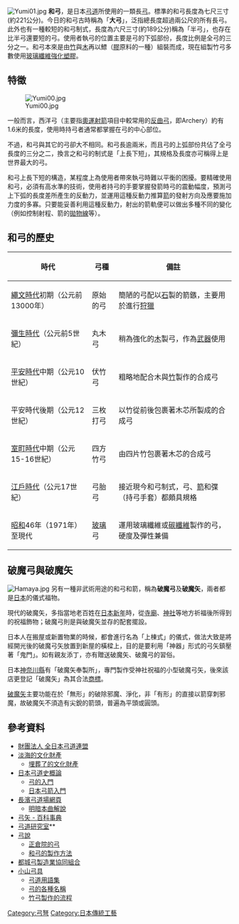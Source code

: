 {{神道}}

{{noteTA|G1=units}}
[[File:Yumi01.jpg|thumb]]
'''和弓'''，是日本[[弓道|弓道]]所使用的一類長[[弓|弓]]。標準的和弓長度為七尺三寸(約221公分)。今日的和弓古時稱為「'''大弓'''」，泛指總長度超過兩公尺的所有長弓。此外也有一種較短的和弓制式，長度為六尺三寸(約189公分)稱為「半弓」，也存在比半弓還要短的弓。使用者執弓的位置主要是弓的下弧部份，長度比例是全弓的三分之一。和弓本來是由[[竹|竹]]與[[木|木]]再以鰾（[[膠|膠]]原料的一種）組裝而成，現在組製竹弓多數使用[[玻璃纖維強化塑膠|玻璃纖維強化塑膠]]。

==特徵==
[[File:Yumi00.jpg|thumb]]

一般而言，西洋弓（主要指[[奧運|奧運]][[射箭|射箭]]項目中較常用的[[反曲弓|反曲弓]]，即Archery）約有1.6米的長度，使用時持弓者通常都掌握在弓的中心部位。

不過，和弓與其它的弓卻大不相同。和弓長逾兩米，而且弓的上弧部份共佔了全弓長度的三分之二，換言之和弓的制式是「上長下短」，其規格及長度亦可稱得上是世界最大的弓。

和弓上長下短的構造，某程度上為使用者帶來執弓時難以平衡的困擾。要精確使用和弓，必須有高水準的技術，使用者持弓的手要掌握發箭時弓的震動幅度，預測弓上下弧的長度差所產生的反動力，並運用這種反動力推算[[箭|箭]]的發射方向及應要施加力度的多寡。只要能妥善利用這種反動力，射出的箭軌便可以做出多種不同的變化（例如控制射程、箭的[[拋物線|拋物線]]等）。

==和弓的歷史==
{| class="wikitable"
!時代!! 弓種 !! 備註
|-
| [[繩文時代|繩文時代]]初期（公元前13000年） || 原始的弓 || 簡陋的弓配以[[石|石]]製的箭鏃，主要用於進行[[狩獵|狩獵]]
|-
| [[彌生時代|彌生時代]]（公元前5世紀） || 丸木弓 || 稍為強化的[[木|木]]製弓，作為[[武器|武器]]使用
|-
| [[平安時代|平安時代]]中期（公元10世紀） || 伏竹弓 || 粗略地配合木與[[竹|竹]]製作的合成弓
|-
| 平安時代後期（公元12世紀） || 三枚打弓 || 以竹從前後包裹著木芯所製成的合成弓
|-
| [[室町時代|室町時代]]中期（公元15-16世紀） || 四方竹弓 || 由四片竹包裹著木芯的合成弓
|-
| [[江戶時代|江戶時代]]（公元17世紀） || 弓胎弓 || 接近現今和弓制式，弓、[[箭|箭]]和弽（持弓手套）都頗具規格
|-
| [[昭和|昭和]]46年（1971年）至現代 || [[玻璃|玻璃]]弓 || 運用玻璃纖維或[[碳纖維|碳纖維]]製作的弓，硬度及彈性兼備
|}

==破魔弓與破魔矢==
[[File:Hamaya.jpg|thumb]]
另有一種非武術用途的和弓和箭，稱為'''破魔弓'''及'''破魔矢'''，兩者都是[[日本|日本]]的儀式福物。

現代的破魔矢，多指當地老百姓在[[日本新年|日本新年]]時，從[[寺廟|寺廟]]、[[神社|神社]]等地方祈福後所得到的祝福飾物；破魔弓則是與破魔矢並存的配套擺設。

日本人在搬屋或新置物業的時候，都會進行名為「上棟式」的儀式，做法大致是將經開光後的破魔弓矢放置到新屋的橫樑上，目的是要利用「神器」形式的弓矢鎮壓著「鬼門」。如有親友添丁，亦有贈送破魔矢、破魔弓的習俗。

日本[[神奈川縣|神奈川縣]]有「破魔矢奉製所」，專門製作受神社祝福的小型破魔弓矢，後來該店更登記「破魔矢」為其合法[[商標|商標]]。

[[破魔矢|破魔矢]]主要功能在於「無形」的破除邪魔、淨化，非「有形」的直接以箭穿刺邪魔，故破魔矢不須造有尖銳的箭頭，普遍為平頭或圓頭。

==參考資料==
{{Wiktionary|和弓}}
*[http://www.kyudo.jp/ 財團法人 全日本弓道連盟]{{Wayback|url=http://www.kyudo.jp/ |date=20100528124051 }}
*[https://web.archive.org/web/20080322074947/http://www.pref.shiga.jp/edu/content/10_cultural_assets/index.html 淡海的文化財產]
**[https://web.archive.org/web/20080222223024/http://www.pref.shiga.jp/edu/content/10_cultural_assets/buried_cultural/story/24/ 埋葬了的文化財產]
*[https://web.archive.org/web/20080511170757/http://www.infoaomori.ne.jp/~koutoku/kyudo.htmlアンカー9610 日本弓道史概論]
**[https://web.archive.org/web/20080314031110/http://www.kcn.ne.jp/~toyo/yumi/yu_reki/gensi.html 弓的入門]
**[https://web.archive.org/web/20080314031117/http://www.kcn.ne.jp/~toyo/yumi/yu_reki/j_yumiya.html 日本弓箭入門]
*[https://web.archive.org/web/20051029172727/http://www7.ocn.ne.jp/~gakuoh/nagahama/ 長濱弓道場網頁]
**[https://web.archive.org/web/20060713014953/http://www7.ocn.ne.jp/~gakuoh/nagahama/yuminorekisi/yuminorekisi.html 明暗本曲解說]
*[https://web.archive.org/web/20080327210321/http://jp.encarta.msn.com/encyclopedia_1421501287_2/content.html 弓矢 - 百科事典]
*[https://web.archive.org/web/20080422003806/http://kyu-do.hp.infoseek.co.jp/ 弓道研究室]**
*[https://web.archive.org/web/20080311092029/http://www.a-rchery.com/bow.htm 弓說]
**[http://www.a-rchery.com/bow40.htm 正倉院的弓]{{Wayback|url=http://www.a-rchery.com/bow40.htm |date=20160925082420 }}
**[http://www.a-rchery.com/toywakyu.htm 和弓的製作方法]{{Wayback|url=http://www.a-rchery.com/toywakyu.htm |date=20170207114548 }}
*[http://www.0986.jp/yumi/ 都城弓製造業協同組合]{{Wayback|url=http://www.0986.jp/yumi/ |date=20071008073453 }}
*[http://www.koyama-kyugu.com/ 小山弓具]{{Wayback|url=http://www.koyama-kyugu.com/ |date=20201126053944 }}
**[https://web.archive.org/web/20070927021738/http://www.ecoecoman.com/kyudo/dictionary/index_2.html#yumi 弓道用語集]
**[http://www.ecoecoman.com/kyudo/item/yumi_meishou.html 弓的各種名稱]{{Wayback|url=http://www.ecoecoman.com/kyudo/item/yumi_meishou.html |date=20200221201525 }}
**[http://www.ecoecoman.com/kyudo/item/yumi_seisaku_01.html 竹弓製作的流程]{{Wayback|url=http://www.ecoecoman.com/kyudo/item/yumi_seisaku_01.html |date=20201111170553 }}

{{日本的传统艺能}}
{{Authority control}}
{{DEFAULTSORT:Wakuu}}
[[Category:弓弩|Category:弓弩]]
[[Category:日本傳統工藝|Category:日本傳統工藝]]